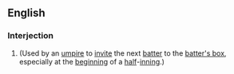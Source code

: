 ==English==
===Interjection===
{{en-intj|head=[[batter|Batter]] [[up]]!}}
#{{baseball}} (Used by an [[umpire]] to [[invite]] the next [[batter]] to the [[batter's box]], especially at the [[beginning]] of a [[half]]-[[inning]].)
